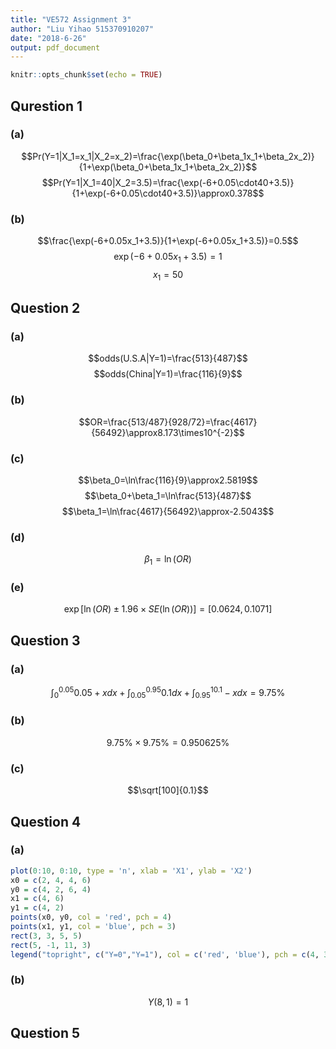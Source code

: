 ```yaml
---
title: "VE572 Assignment 3"
author: "Liu Yihao 515370910207"
date: "2018-6-26"
output: pdf_document
---
```


```r
knitr::opts_chunk$set(echo = TRUE)
```

## Qurestion 1

### (a)
$$Pr(Y=1|X_1=x_1|X_2=x_2)=\frac{\exp(\beta_0+\beta_1x_1+\beta_2x_2)}{1+\exp(\beta_0+\beta_1x_1+\beta_2x_2)}$$
$$Pr(Y=1|X_1=40|X_2=3.5)=\frac{\exp(-6+0.05\cdot40+3.5)}{1+\exp(-6+0.05\cdot40+3.5)}\approx0.378$$

### (b)
$$\frac{\exp(-6+0.05x_1+3.5)}{1+\exp(-6+0.05x_1+3.5)}=0.5$$
$$\exp(-6+0.05x_1+3.5)=1$$
$$x_1=50$$

## Question 2

### (a)
$$odds(U.S.A|Y=1)=\frac{513}{487}$$
$$odds(China|Y=1)=\frac{116}{9}$$

### (b)
$$OR=\frac{513/487}{928/72}=\frac{4617}{56492}\approx8.173\times10^{-2}$$

### (c)
$$\beta_0=\ln\frac{116}{9}\approx2.5819$$
$$\beta_0+\beta_1=\ln\frac{513}{487}$$
$$\beta_1=\ln\frac{4617}{56492}\approx-2.5043$$

### (d)
$$\beta_1=\ln(OR)$$

### (e)
$$\exp[\ln(OR)\pm1.96\times SE(\ln(OR))]=[0.0624,0.1071]$$

## Question 3

### (a)
$$\int_0^{0.05}0.05+xdx+\int_{0.05}^{0.95}0.1dx+\int_{0.95}^10.1-xdx=9.75\%$$

### (b)
$$9.75\%\times9.75\%=0.950625\%$$

### (c)
$$\sqrt[100]{0.1}$$

## Question 4

### (a)
```r
plot(0:10, 0:10, type = 'n', xlab = 'X1', ylab = 'X2')
x0 = c(2, 4, 4, 6)
y0 = c(4, 2, 6, 4)
x1 = c(4, 6)
y1 = c(4, 2)
points(x0, y0, col = 'red', pch = 4)
points(x1, y1, col = 'blue', pch = 3)
rect(3, 3, 5, 5)
rect(5, -1, 11, 3)
legend("topright", c("Y=0","Y=1"), col = c('red', 'blue'), pch = c(4, 3))
```

### (b)
$$Y(8,1)=1$$

## Question 5













